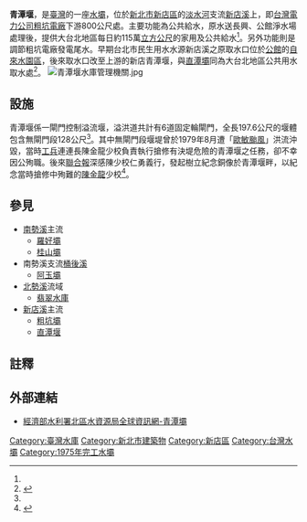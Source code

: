 {{Infobox Dam
| name               = 青潭堰
| official_name      = 青潭堰
| image              = File:青潭堰.jpg
| image_size         = 
| image_caption      =
| image_alt          = 
| location_map       = Taiwan
| location_map_width = 
| location_map_text  = 
| lat_d     = 24
| lat_m     = 56
| lat_s     = 36
| lat_NS    = N
| long_d    = 121
| long_m    = 32
| long_s    = 43
| long_EW   = E
| coordinates_type   = type:landmark
| coordinates_display= inline,title
| coordinates_ref    = 
|crosses             = [[新店溪|新店溪]]
| spillways          = 6門溢洪道固定輪閘門控制溢流堰
| spillway_type      = Gated overflow, service 
| spillway_capacity  = {{convert|9,020|m3/s|cuft/s|abbr=on}}
|reservoir           = 青潭堰水庫
| status             = 使用中
| country            = {{ROC}}
|locale              = [[新北市|新北市]][[新店區|新店區]]
|constructor         = [[臺北自來水事業處|臺北自來水事業處]]
|owner               = [[臺北市政府|臺北市政府]]<ref name="新北市現有水庫壩堰">{{cite web|language=zh-tw|url=http://file.wra.gov.tw/public/PDF/27111065071.pdf|title=新北市現有水庫壩堰|author=|publisher=經濟部水利署|date=2011|accessdate=2013-06-21|archive-url=https://web.archive.org/web/20131226090149/http://file.wra.gov.tw/public/PDF/27111065071.pdf|archive-date=2013-12-26|dead-url=yes}}</ref>
|developer           = [[臺北市政府|臺北市政府]]
|maint               = [[臺北市政府|臺北市政府]]([[臺北自來水事業處|臺北自來水事業處]])<ref name="北水局">{{cite web|language=zh-tw|url=http://www.wranb.gov.tw/ct.asp?xItem=1211&ctNode=323&mp=5|title=青潭堰|author=|publisher=經濟部水利署北區水資源局|date=2008-10-27|accessdate=2013-06-22|archive-url=https://web.archive.org/web/20140113172059/http://www.wranb.gov.tw/ct.asp?xItem=1211&ctNode=323&mp=5|archive-date=2014-01-13|dead-url=yes}}</ref>
| type               = [[重力壩|重力壩]]
|length              = {{convert|197.6|m|ft|0|abbr=off}}<ref name="新北市現有水庫壩堰"/>
|height              = {{convert|5.5|m|ft|0|abbr=off}}<ref name="新北市現有水庫壩堰"/>
|crest_width         = {{convert|5|m|ft|0|abbr=off}}
|crest_elevation     = {{convert|32.3|m|ft|0|abbr=off}}
|began               = 1972年<ref name="北水局"/>
|open                = 1975年<ref name="北水局"/>
|cost                = 0.958億元<ref name="北水局"/>
|reservoir_capacity  = 70萬[[立方公尺|立方公尺]]<ref name="北水局"/>
|active_capacity     = 約15萬立方公尺（2009年施測）<ref name="北水局"/>
|reservoir_catchment = 716.8[[平方公里|平方公里]]<ref name="北水局"/>
|reservoir_surface   = 27.1[[公頃|公頃]]<ref name="新北市現有水庫壩堰"/>
|reservoir_elevation = {{convert|22.2|m|ft|abbr=on}}<ref name="北水局"/>
|bridge_carries      =
|bridge_width        =
|bridge_clearance    =
|bridge_traffic      =
|bridge_toll         = 
|bridge_id           =
|map_cue             =
|map_image_full      =
|map_text            =
|turbines            = 
|hydraulic_head      =
|installed_capacity  = 
|max_planned_cap     = 
|capacity_factor     = 
|average_annual_gen  = 
|net_generation      = 
|website             = 
|as_of               = 2013年6月
}}

'''青潭堰'''，是[[臺灣|臺灣]]的一座[[水壩|水壩]]，位於[[新北市|新北市]][[新店區|新店區]]的[[淡水河|淡水河]]支流[[新店溪|新店溪]]上，即[[台灣電力公司|台灣電力公司]][[小粗坑發電廠|粗坑電廠]]下游800公尺處。主要功能為公共給水，原水送長興、公館淨水場處理後，提供大台北地區每日約115萬[[立方公尺|立方公尺]]的家用及公共給水<ref name="北水局"/>。另外功能則是調節粗坑電廠發電尾水。早期台北市民生用水水源新店溪之原取水口位於[[公館_(臺北市)|公館]]的[[自來水園區|自來水園區]]，後來取水口改至上游的新店青潭堰，與[[直潭壩|直潭壩]]同為大台北地區公共用水取水處<ref name="閱讀水庫行腳台灣">
{{cite book|author=張炎銘、林廷芳、高穆賓主編 |coauthors=|title=閱讀水庫行腳台灣：探訪隱身山林的灰色建築 |year=2012 |publisher=三聯科技教育基金會 |location=台北市 |isbn=978-986-84878-5-7 }}</ref>。
[[File:青潭堰水庫管理機關.jpg|thumb]]

==設施==
青潭堰係一閘門控制溢流堰，溢洪道共計有6道固定輪閘門，全長197.6公尺的堰體包含無閘門段128公尺<ref name="北水局"/>。其中無閘門段堰堤曾於1979年8月遭「[[1979年太平洋颱風季|歐敏颱風]]」洪流沖毀，當時[[中華民國工兵|工兵]]連連長陳金龍少校負責執行搶修有決堤危險的青潭堰之任務，卻不幸因公殉職。後來[[聯合報|聯合報]]深感陳少校仁勇義行，發起樹立紀念銅像於青潭堰畔，以紀念當時搶修中殉難的[[陳金龍|陳金龍]]少校<ref name="">{{cite web|language=zh-tw|url=http://mna.gpwb.gov.tw/IndexDetail.aspx?id=59932|title=南投縣忠烈春祭典禮　英勇殉職陳金龍少校入祀|author=軍聞社記者王智平南投廿九日電|publisher=中華民國國防部軍事新聞通訊社|date=2013-03-29|accessdate=2013-06-22}}{{dead link|date=2018年5月 |bot=InternetArchiveBot |fix-attempted=yes }}</ref>。

==參見==
*[[南勢溪|南勢溪]]主流
**[[羅好壩|羅好壩]]
**[[桂山壩|桂山壩]]
*南勢溪支流[[桶後溪|桶後溪]]
**[[阿玉壩|阿玉壩]]
*[[北勢溪_(新北市)|北勢溪]]流域
**[[翡翠水庫|翡翠水庫]]
*[[新店溪|新店溪]]主流
**[[粗坑壩|粗坑壩]]
**[[直潭堰|直潭堰]]

==註釋==
{{reflist}}

==外部連結==
*[https://www.wranb.gov.tw/3452/3475/26150/青潭堰/ 經濟部水利署北區水資源局全球資訊網-青潭壩]

{{台灣水庫}}

[[Category:臺灣水庫|Category:臺灣水庫]]
[[Category:新北市建築物|Category:新北市建築物]]
[[Category:新店區|Category:新店區]]
[[Category:台灣水壩|Category:台灣水壩]]
[[Category:1975年完工水壩|Category:1975年完工水壩]]